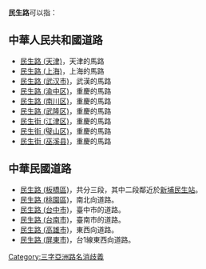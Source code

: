 '''民生路'''可以指：

==中華人民共和國道路==
* [[民生路_(天津)|民生路 (天津)]]，天津的馬路
* [[民生路_(上海)|民生路 (上海)]]，上海的馬路
* [[民生路_(武汉市)|民生路 (武汉市)]]，武漢的馬路
* [[民生路_(渝中区)|民生路 (渝中区)]]，重慶的馬路
* [[民生路_(南川区)|民生路 (南川区)]]，重慶的馬路
* [[民生路_(武隆区)|民生路 (武隆区)]]，重慶的馬路
* [[民生街_(江津区)|民生街 (江津区)]]，重慶的馬路
* [[民生街_(璧山区)|民生街 (璧山区)]]，重慶的馬路
* [[民生街_(巫溪县)|民生街 (巫溪县)]]，重慶的馬路

==中華民國道路==
* [[民生路_(板橋區)|民生路 (板橋區)]]，共分三段，其中二段鄰近於[[新埔民生站|新埔民生站]]。
* [[民生路_(桃園區)|民生路 (桃園區)]]，南北向道路。
* [[民生路_(台中市)|民生路 (台中市)]]，臺中市的道路。
* [[民生路_(台南市)|民生路 (台南市)]]，臺南市的道路。
* [[民生路_(高雄市)|民生路 (高雄市)]]，東西向道路。
* [[民生路_(屏東市)|民生路 (屏東市)]]，台1線東西向道路。

{{disambig|Cat=街道名消歧义}}

[[Category:三字亞洲路名消歧義|Category:三字亞洲路名消歧義]]
